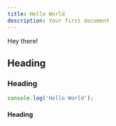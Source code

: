 ```yaml
---
title: Hello World
description: Your first document
---
```


Hey there!

## Heading

<Cards>
  <Card title="Learn more about Next.js" href="https://nextjs.org/docs" />
  <Card
    title="Learn more about Fumadocs"
    href="https://next-docs-zeta.vercel.app"
  />
</Cards>

### Heading

```js
console.log('Hello World');
```

#### Heading
